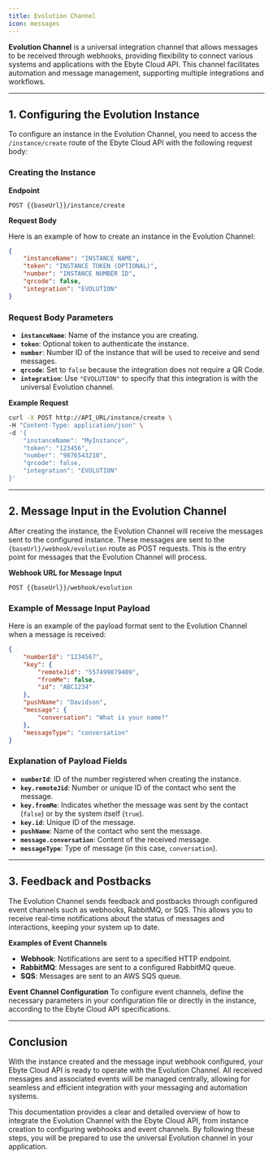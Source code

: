 ```yaml
---
title: Evolution Channel
icon: messages
---
```


**Evolution Channel** is a universal integration channel that allows messages to be received through webhooks, providing flexibility to connect various systems and applications with the Ebyte Cloud API. This channel facilitates automation and message management, supporting multiple integrations and workflows.

---

## 1. Configuring the Evolution Instance

To configure an instance in the Evolution Channel, you need to access the `/instance/create` route of the Ebyte Cloud API with the following request body:

### Creating the Instance

**Endpoint**
```http
POST {{baseUrl}}/instance/create
```

**Request Body**

Here is an example of how to create an instance in the Evolution Channel:
```json
{
    "instanceName": "INSTANCE NAME",
    "token": "INSTANCE TOKEN (OPTIONAL)",
    "number": "INSTANCE NUMBER ID",
    "qrcode": false,
    "integration": "EVOLUTION"
}
```

### Request Body Parameters

- **`instanceName`**: Name of the instance you are creating.
- **`token`**: Optional token to authenticate the instance.
- **`number`**: Number ID of the instance that will be used to receive and send messages.
- **`qrcode`**: Set to `false` because the integration does not require a QR Code.
- **`integration`**: Use `"EVOLUTION"` to specify that this integration is with the universal Evolution channel.

**Example Request**
```bash
curl -X POST http://API_URL/instance/create \
-H "Content-Type: application/json" \
-d '{
    "instanceName": "MyInstance",
    "token": "123456",
    "number": "9876543210",
    "qrcode": false,
    "integration": "EVOLUTION"
}'
```

---

## 2. Message Input in the Evolution Channel

After creating the instance, the Evolution Channel will receive the messages sent to the configured instance. These messages are sent to the `{baseUrl}/webhook/evolution` route as POST requests. This is the entry point for messages that the Evolution Channel will process.

**Webhook URL for Message Input**
```http
POST {{baseUrl}}/webhook/evolution
```

### Example of Message Input Payload

Here is an example of the payload format sent to the Evolution Channel when a message is received:

```json
{
    "numberId": "1234567", 
    "key": {
        "remoteJid": "557499879409",
        "fromMe": false,
        "id": "ABC1234"
    },
    "pushName": "Davidson",
    "message": {
        "conversation": "What is your name?"
    },
    "messageType": "conversation"
}
```

### Explanation of Payload Fields

- **`numberId`**: ID of the number registered when creating the instance.
- **`key.remoteJid`**: Number or unique ID of the contact who sent the message.
- **`key.fromMe`**: Indicates whether the message was sent by the contact (`false`) or by the system itself (`true`).
- **`key.id`**: Unique ID of the message.
- **`pushName`**: Name of the contact who sent the message.
- **`message.conversation`**: Content of the received message.
- **`messageType`**: Type of message (in this case, `conversation`).

---

## 3. Feedback and Postbacks

The Evolution Channel sends feedback and postbacks through configured event channels such as webhooks, RabbitMQ, or SQS. This allows you to receive real-time notifications about the status of messages and interactions, keeping your system up to date.

**Examples of Event Channels**
- **Webhook**: Notifications are sent to a specified HTTP endpoint.
- **RabbitMQ**: Messages are sent to a configured RabbitMQ queue.
- **SQS**: Messages are sent to an AWS SQS queue.

**Event Channel Configuration**
To configure event channels, define the necessary parameters in your configuration file or directly in the instance, according to the Ebyte Cloud API specifications.

---

## Conclusion

With the instance created and the message input webhook configured, your Ebyte Cloud API is ready to operate with the Evolution Channel. All received messages and associated events will be managed centrally, allowing for seamless and efficient integration with your messaging and automation systems.

This documentation provides a clear and detailed overview of how to integrate the Evolution Channel with the Ebyte Cloud API, from instance creation to configuring webhooks and event channels. By following these steps, you will be prepared to use the universal Evolution channel in your application.